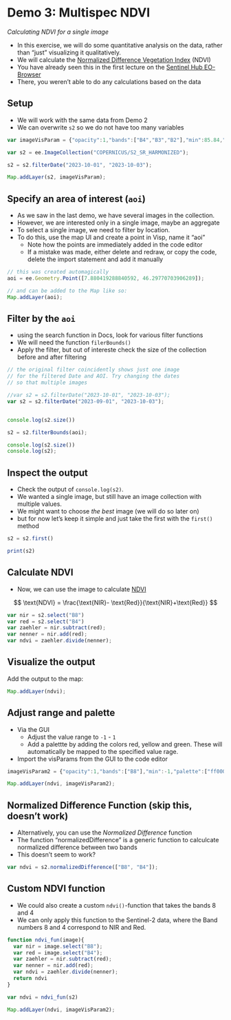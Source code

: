 
# Demo 3: Multispec NDVI

*Calculating NDVI for a single image*

- In this exercise, we will do some quantitative analysis on the data, rather than "just" visualizing it qualitatively.
- We will calculate the [Normalized Difference Vegetation Index](https://de.wikipedia.org/wiki/Normalized_Difference_Vegetation_Index) (NDVI)
- You have already seen this in the first lecture on the [Sentinel Hub EO-Browser](https://apps.sentinel-hub.com/eo-browser/)
- There, you weren't able to do any calculations based on the data


## Setup

- We will work with the same data from Demo 2
- We can overwrite `s2` so we do not have too many variables

```js
var imageVisParam = {"opacity":1,"bands":["B4","B3","B2"],"min":85.84,"max":4206.16,"gamma":3.055}

var s2 = ee.ImageCollection("COPERNICUS/S2_SR_HARMONIZED");

s2 = s2.filterDate("2023-10-01", "2023-10-03");

Map.addLayer(s2, imageVisParam);
```

## Specify an area of interest (`aoi`)

- As we saw in the last demo, we have several images in the collection.
- However, we are interested only in a single image, maybe an aggregate
- To select a single image, we need to filter by location.
- To do this, use the map UI and create a point in Visp, name it "aoi"
  - Note how the points are immediately added in the code editor
  - If a mistake was made, either delete and redraw, or copy the code, delete the import statement and add it manually

```js
// this was created automagically
aoi = ee.Geometry.Point([7.880419288840592, 46.29770703906289]);

// and can be added to the Map like so:
Map.addLayer(aoi);
```

## Filter by the `aoi`

- using the search function in Docs, look for various filter functions
- We will need the function `filerBounds()`
- Apply the filter, but out of intereste check the size of the collection before and after filtering

```js
// the original filter coincidently shows just one image 
// for the filtered Date and AOI. Try changing the dates 
// so that multiple images 

//var s2 = s2.filterDate("2023-10-01", "2023-10-03");
var s2 = s2.filterDate("2023-09-01", "2023-10-03");


console.log(s2.size())

s2 = s2.filterBounds(aoi);

console.log(s2.size())
console.log(s2);
```

## Inspect the output

- Check the output of `console.log(s2)`. 
- We wanted a single image, but still have an image collection with multiple values. 
- We might want to choose *the best* image (we will do so later on)
- but for now let's keep it simple and just take the first with the `first()` method

```js
s2 = s2.first()

print(s2)
```

## Calculate NDVI

- Now, we can use the image to calculate [NDVI](https://de.wikipedia.org/wiki/Normalized_Difference_Vegetation_Index)


$$ \text{NDVI} = \frac{\text{NIR}- \text{Red}}{\text{NIR}+\text{Red}} $$

```js
var nir = s2.select("B8")
var red = s2.select("B4")
var zaehler = nir.subtract(red);
var nenner = nir.add(red);
var ndvi = zaehler.divide(nenner);
```

## Visualize the output

Add the output to the map:

```js
Map.addLayer(ndvi);
```

## Adjust range and palette

- Via the GUI
  - Adjust the value range to `-1` - `1`
  - Add a palettte by adding the colors red, yellow and green. These will automatically be mapped to the specified value rage.
- Import the visParams from the GUI to the code editor

```js
imageVisParam2 = {"opacity":1,"bands":["B8"],"min":-1,"palette":["ff0000","ffff00","008000"]};

Map.addLayer(ndvi, imageVisParam2);

```

## Normalized Difference Function (skip this, doesn't work)

- Alternatively, you can use the *Normalized Difference* function
- The function "normalizedDifference" is a generic function to calculcate normalized difference between two bands
- This doesn't seem to work?

```js
var ndvi = s2.normalizedDifference(["B8", "B4"]);
```


## Custom NDVI function

- We could also create a custom `ndvi()`-function that takes the bands 8 and 4
- We can only apply this function to the Sentinel-2 data, where the Band numbers 8 and 4 correspond to NIR and Red.

```js
function ndvi_fun(image){
  var nir = image.select("B8");
  var red = image.select("B4");
  var zaehler = nir.subtract(red);
  var nenner = nir.add(red);
  var ndvi = zaehler.divide(nenner);
  return ndvi
}

var ndvi = ndvi_fun(s2)

Map.addLayer(ndvi, imageVisParam2);
``` 